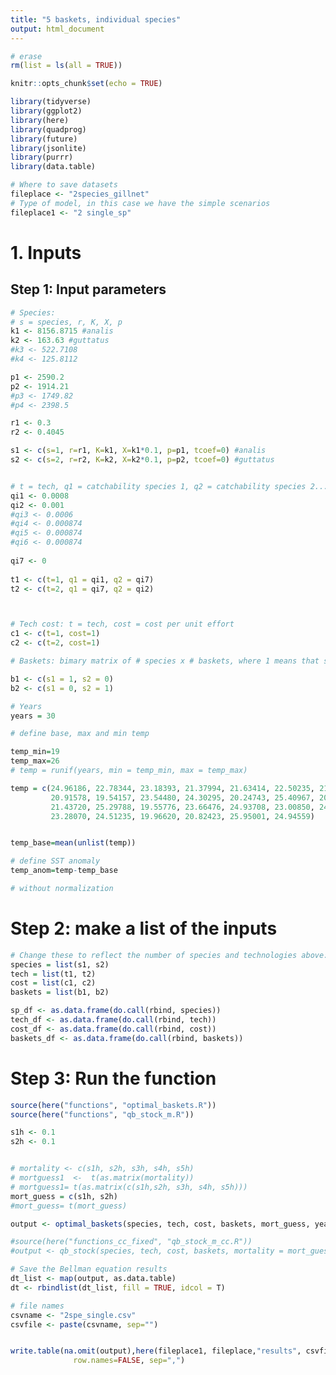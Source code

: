```yaml
---
title: "5 baskets, individual species"
output: html_document
---
```


```r
# erase
rm(list = ls(all = TRUE)) 
```

```r
knitr::opts_chunk$set(echo = TRUE)

library(tidyverse)
library(ggplot2)
library(here)
library(quadprog)
library(future)
library(jsonlite)
library(purrr)
library(data.table)
```

```r
# Where to save datasets
fileplace <- "2species_gillnet"
# Type of model, in this case we have the simple scenarios
fileplace1 <- "2 single_sp"
```


# 1. Inputs

## Step 1: Input parameters
```r
# Species:
# s = species, r, K, X, p
k1 <- 8156.8715 #analis
k2 <- 163.63 #guttatus
#k3 <- 522.7108
#k4 <- 125.8112

p1 <- 2590.2
p2 <- 1914.21
#p3 <- 1749.82
#p4 <- 2398.5

r1 <- 0.3
r2 <- 0.4045

s1 <- c(s=1, r=r1, K=k1, X=k1*0.1, p=p1, tcoef=0) #analis
s2 <- c(s=2, r=r2, K=k2, X=k2*0.1, p=p2, tcoef=0) #guttatus


# t = tech, q1 = catchability species 1, q2 = catchability species 2...
qi1 <- 0.0008
qi2 <- 0.001
#qi3 <- 0.0006
#qi4 <- 0.000874
#qi5 <- 0.000874
#qi6 <- 0.000874
  
qi7 <- 0
  
t1 <- c(t=1, q1 = qi1, q2 = qi7)
t2 <- c(t=2, q1 = qi7, q2 = qi2)



# Tech cost: t = tech, cost = cost per unit effort
c1 <- c(t=1, cost=1)
c2 <- c(t=2, cost=1)

# Baskets: bimary matrix of # species x # baskets, where 1 means that species is in that basket

b1 <- c(s1 = 1, s2 = 0)
b2 <- c(s1 = 0, s2 = 1)

# Years
years = 30

# define base, max and min temp

temp_min=19
temp_max=26
# temp = runif(years, min = temp_min, max = temp_max) 

temp = c(24.96186, 22.78344, 23.18393, 21.37994, 21.63414, 22.50235, 21.18345, 25.96468, 
         20.91578, 19.54157, 23.54480, 24.30295, 20.24743, 25.40967, 20.77083, 22.85526, 
         21.43720, 25.29788, 19.55776, 23.66476, 24.93708, 23.00850, 24.87281, 23.02251, 
         23.28070, 24.51235, 19.96620, 20.82423, 25.95001, 24.94559)


temp_base=mean(unlist(temp))

# define SST anomaly
temp_anom=temp-temp_base

# without normalization
```

# Step 2: make a list of the inputs
```r
# Change these to reflect the number of species and technologies above:
species = list(s1, s2)
tech = list(t1, t2)
cost = list(c1, c2)
baskets = list(b1, b2)

sp_df <- as.data.frame(do.call(rbind, species))
tech_df <- as.data.frame(do.call(rbind, tech))
cost_df <- as.data.frame(do.call(rbind, cost))
baskets_df <- as.data.frame(do.call(rbind, baskets))

```

# Step 3: Run the function


```r

source(here("functions", "optimal_baskets.R"))
source(here("functions", "qb_stock_m.R"))

s1h <- 0.1
s2h <- 0.1


# mortality <- c(s1h, s2h, s3h, s4h, s5h)
# mortguess1  <-  t(as.matrix(mortality))
# mortguess1= t(as.matrix(c(s1h,s2h, s3h, s4h, s5h)))
mort_guess = c(s1h, s2h)
#mort_guess= t(mort_guess)

output <- optimal_baskets(species, tech, cost, baskets, mort_guess, years)

#source(here("functions_cc_fixed", "qb_stock_m_cc.R"))
#output <- qb_stock(species, tech, cost, baskets, mortality = mort_guess, years)

# Save the Bellman equation results
dt_list <- map(output, as.data.table)
dt <- rbindlist(dt_list, fill = TRUE, idcol = T)
```



```r
# file names
csvname <- "2spe_single.csv"
csvfile <- paste(csvname, sep="")


write.table(na.omit(output),here(fileplace1, fileplace,"results", csvfile),
              row.names=FALSE, sep=",")
```

